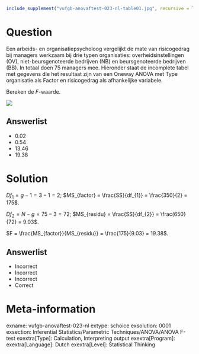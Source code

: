 ```{r, echo = FALSE, results = "hide"}
include_supplement("vufgb-anovaftest-023-nl-table01.jpg", recursive = TRUE)
```

Question
========

Een arbeids- en organisatiepsycholoog vergelijkt de mate van risicogedrag bij managers werkzaam bij drie typen organisaties: overheidsinstellingen (OV), niet-beursgenoteerde bedrijven (NB) en beursgenoteerde bedrijven (BB). In totaal doen 75 managers mee. Hieronder staat de incomplete tabel met gegevens die het resultaat zijn van een Oneway ANOVA met Type organisatie als Factor en risicogedrag als afhankelijke variabele.

Bereken de *F*-waarde.

![](vufgb-anovaftest-023-nl-table01.jpg)
  
Answerlist
----------
* 0.02
* 0.54
* 13.46
* 19.38

Solution
========

$Df_{1} = g-1 = 3-1 = 2$; $MS_{factor} = \frac{SS}{df_{1}} = \frac{350}{2} = 175$.

$Df_{2} = N-g = 75-3 = 72$; $MS_{residu} = \frac{SS}{df_{2}} = \frac(650}{72} = 9.03$.

$F = \frac{MS_{factor}}{MS_{residu}} = \frac{175}{9.03} = 19.38$.

Answerlist
----------
* Incorrect
* Incorrect
* Incorrect
* Correct

Meta-information
================
exname: vufgb-anovaftest-023-nl
extype: schoice
exsolution: 0001
exsection: Inferential Statistics/Parametric Techniques/ANOVA/ANOVA F-test
exextra[Type]: Calculation, Interpreting output
exextra[Program]: 
exextra[Language]: Dutch
exextra[Level]: Statistical Thinking
